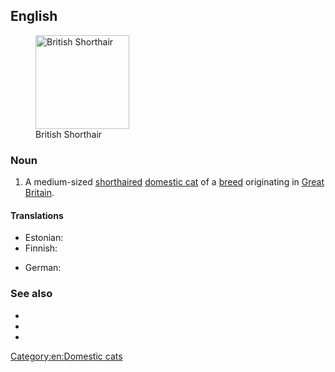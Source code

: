 ==English==
[[Image:Britishblue.jpg|thumb|right|150px|British Shorthair]]

===Noun===
{{en-noun|head=[[British]] [[shorthair|Shorthair]]}}

# A medium-sized [[shorthaired]] [[domestic cat]] of a [[breed]] originating in [[Great Britain]].

====Translations====
{{trans-top|breed of cat}}
* Estonian: {{t|et|briti lühikarvaline}}
* Finnish: {{t|fi|brittiläinen lyhytkarva}}
{{trans-mid}}
* German: {{t|de|Britisch Kurzhaar|f}}
{{trans-bottom}}

===See also===
* {{l|en|British Semi-Longhair}}
* {{pedia}}
* {{commonslite|British shorthair}}

[[Category:en:Domestic cats]]
